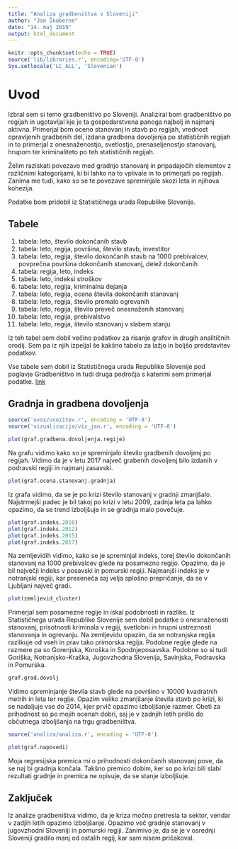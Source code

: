 ```yaml
---
title: "Analiza gradbeništva v Sloveniji"
author: "Jan Škoberne"
date: "14. maj 2019"
output: html_document
---
```


```r
knitr::opts_chunk$set(echo = TRUE)
source('lib/libraries.r', encoding='UTF-8')
Sys.setlocale('LC_ALL', 'Slovenian')
```


# Uvod

Izbral sem si temo gradbeništvo po Sloveniji. Analiziral bom gradbeništvo po regijah in ugotavljal kje je ta gospodarstvena panoga najbolj in najmanj aktivna. Primerjal bom oceno stanovanj in stavb po regijah, vrednost opravljenih gradbenih del, izdana gradbena dovoljenja po statističnih regijah in to primerjal z onesnaženostjo, svetlostjo, prenaseljenostjo stanovanj, hrupom ter kriminaliteto po teh statističnih regijah.


Želim raziskati povezavo med gradnjo stanovanj in pripadajočih elementov z različnimi kategorijami, ki bi lahko na to vplivale in to primerjati po regijah. Zanima me tudi, kako so se te povezave spreminjale skozi leta in njihova kohezija.

Podatke bom pridobil iz Statističnega urada Republike Slovenije.

## Tabele

1. tabela: leto, število dokončanih stavb
2. tabela: leto, regija, površina, število stavb, investitor
3. tabela: leto, regija, število dokončanih stavb na 1000 prebivalcev, povprečna površina dokončanih stanovanj, delež dokončanih
4. tabela: regija, leto, indeks
5. tabela: leto, indeksi stroškov
6. tabela: leto, regija, kriminalna dejanja
7. tabela: leto, regija, ocena števila dokončanih stanovanj
8. tabela: leto, regija, število premalo ogrevanih
9. tabela: leto, regija, število preveč onesnaženih stanovanj
10. tabela: leto, regija, prebivalstvo
11. tabela: leto, regija, število stanovanj v slabem stanju

Iz teh tabel sem dobil večino podatkov za risanje grafov in drugih analitičnih orodij. Sem pa iz njih izpeljal še kakšno tabelo za lažjo in boljšo predstavitev podatkov.

Vse tabele sem dobil iz Statističnega urada Republike Slovenije pod poglavje Gradbeništvo in tudi druga področja s katerimi sem primerjal podatke. [link](https://pxweb.stat.si/pxweb/Database/Ekonomsko/Ekonomsko.asp)



## Gradnja in gradbena dovoljenja

```r
source('uvoz/uvozitev.r', encoding = 'UTF-8')
source('vizualizacija/viz_jan.r', encoding = 'UTF-8')


```


```r
plot(graf.gradbena.dovoljenja.regije)
```

Na grafu vidimo kako so je spreminjalo število gradbenih dovoljenj po regijah. Vidimo da je v letu 2017 največ grabenih dovoljenj bilo izdanih v podravski regiji in najmanj zasavski.

```r
plot(graf.ocena.stanovanj.gradnja)
```

Iz grafa vidimo, da se je po krizi število stanovanj v gradnji zmanjšalo. Najstrmejši padec je bil takoj po krizi v letu 2009, zadnja leta pa lahko opazimo, da se trend izboljšuje in se gradnja malo povečuje.

```r
plot(graf.indeks.2010)
plot(graf.indeks.2012)
plot(graf.indeks.2015)
plot(graf.indeks.2017)

```

Na zemljevidih vidimo, kako se je spreminjal indeks, torej število dokončanih stanovanj na 1000 prebivalcev glede na posamezno regijo. Opazimo, da je bil največji indeks v posavski in pomurski regiji. Najmanjši indeks je v notranjski regiji, kar preseneča saj velja splošno prepričanje, da se v Ljubljani največ gradi.

```r
plot(zemljevid_cluster)
```

Primerjal sem posamezne regije in iskal podobnosti in razlike. Iz Statističnega urada Republike Slovenije sem dobil podatke o onesnaženosti stanovanj, prisotnosti kriminala v regiji, svetlobni in hrupni ustreznosti stanovanja in ogrevanju. Na zemljevidu opazim, da se notranjska regija razlikuje od vseh in prav tako primorska regija. Podobne regije glede na razmere pa so Gorenjska, Koroška in Spodnjeposavska. Podobne so si tudi Goriška, Notranjsko-Kraška, Jugovzhodna Slovenija, Savinjska, Podravska in Pomurska.

```r
graf.grad.dovolj
```

Vidimo spreminjanje števila stavb glede na površino v 10000 kvadratnih metrih in leta ter regije. Opazim veliko zmanjšanje števila stavb po krizi, ki se nadaljuje vse do 2014, kjer prvič opazimo izboljšanje razmer. Obeti za prihodnost  so po mojih ocenah dobri, saj je v zadnjih letih prišlo do občutnega izboljšanja na trgu gradbeništva.

```r
source('analiza/analiza.r', encoding = 'UTF-8')


```


```r
plot(graf.napovedi)
```
Moja regresijska premica mi o prihodnosti dokončanih stanovanj pove, da se naj bi gradnja končala. Takšno premico dobim, ker so po krizi bili slabi rezultati gradnje in premica ne opisuje, da se stanje izboljšuje. 


## Zaključek

Iz analize gradbeništva vidimo, da je kriza močno pretresla ta sektor, vendar v zadjih letih opazimo izboljšanje. Opazimo več gradnje stanovanj v jugovzhodni Sloveniji in pomurski regiji. Zanimivo je, da se je v osrednji Sloveniji gradilo manj od ostalih regij, kar sam nisem pričakoval. 




